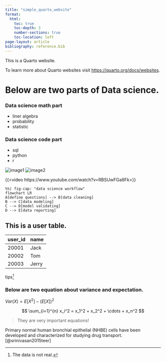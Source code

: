 ```yaml
---
title: "simple_quarto_website"
format:
  html:
    toc: true
    toc-depth: 3
    number-sections: true
    toc-location: left
page-layout: article
bibliography: reference.bib
---
```


This is a Quarto website.

To learn more about Quarto websites visit <https://quarto.org/docs/websites>.

<h1>Below are two parts of Data science.</h1>

:::{layout-ncol=2}

### Data science math part
- liner algebra
- probability
- statistic

### Data science code part
- sql
- python
- r

:::
![image1](images/ds-1.png)
![image2](images/ds-2.png)


{{<video https://www.youtube.com/watch?v=RBSUwFGa6Fk>}}


```mermaid
%%| fig-cap: "data science workflow"
flowchart LR
A[define questions] --> B[data cleaning]
B --> C[data modeling]
C --> D[model validating]
D --> E[data reporting]
```
<h2>This is a user table.</h2>

| user_id | name |
| --- | --- |
| 20001 | Jack |
| 20002 | Tom |
| 20003 | Jerry |

tips[^1]

<h3>Below are two equation about variance and expectation.</h3>

$Var(X) = E[X^2] - (E[X])^2$

$$
\sum_{i=1}^{n} x_i^2 = x_1^2 + x_2^2 + \cdots + x_n^2
$$

> They are very important equations!

Primary normal human bronchial epithelial (NHBE) cells have been developed and characterized for studying drug transport. [@srinivasan2015teer]



[^1]: The data is not real.
